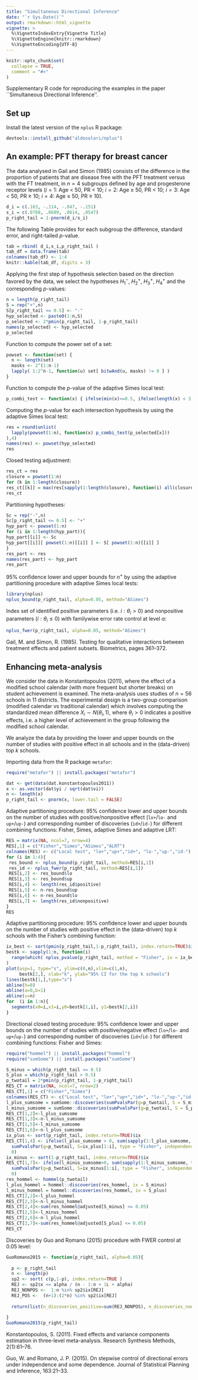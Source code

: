 ```yaml
---
title: "Simultaneous Directional Inference"
date: "`r Sys.Date()`"
output: rmarkdown::html_vignette
vignette: >
  %\VignetteIndexEntry{Vignette Title}
  %\VignetteEngine{knitr::rmarkdown}
  %\VignetteEncoding{UTF-8}
---
```


```r
knitr::opts_chunk$set(
  collapse = TRUE,
  comment = "#>"
)
```


Supplementary R code for reproducing the examples in the paper ``Simultaneous Directional Inference''. 

## Set up

Install the latest version of the `nplus `  R package:

```r
devtools::install_github("aldosolari/nplus")
```

## An example: PFT therapy for breast cancer

The data analysed in Gail and Simon (1985) consists of the
difference in the proportion of patients that are disease free with the PFT treatment versus
with the FT treatment, in $n = 4$ subgroups defined by age and progesterone receptor levels  ($i = 1$: Age < 50, PR
< 10; $i = 2$: Age ≥ 50, PR < 10; $i = 3$: Age < 50, PR ≥ 10; $i = 4$: Age ≥ 50, PR ≥ 10).

```r
d_i = c(.163, -.114, -.047, -.151)
s_i = c(.0788, .0689, .0614, .0547)
p_right_tail = 1-pnorm(d_i/s_i)
```

The following Table provides for each subgroup the difference, standard error, and right-tailed $p$-value.

```r
tab = rbind( d_i,s_i,p_right_tail )
tab_df = data.frame(tab)
colnames(tab_df) <- 1:4
knitr::kable(tab_df, digits = 3)
```

Applying the first step of hypothesis selection based on the direction favored by the data,
we select the hypotheses $H_1^-$, $H_2^+$, $H_3^+$, $H_4^+$ and the corresponding $p$-values:

```r
n = length(p_right_tail)
S = rep("+",n)
S[p_right_tail <= 0.5] <- "-" 
hyp_selected <- paste0(1:n,S)
p_selected <- 2*pmin(p_right_tail, 1-p_right_tail)
names(p_selected) <- hyp_selected
p_selected
```

Function to compute the power set of a set:

```r
powset <- function(set) { 
  n <- length(set)
  masks <- 2^(1:n-1)
  lapply( 1:2^n-1, function(u) set[ bitwAnd(u, masks) != 0 ] )
}
```

Function to compute the $p$-value of the adaptive Simes local test:

```r
p_combi_test <- function(x) { ifelse(min(x)<=0.5, ifelse(length(x) < 3, 1, (sum(x>.5)+1)/(length(x)*0.5) ) * min(sort(x)*length(x)/(1:length(x))),1)  }
```

Computing the $p$-value for each intersection hypothesis by using the adaptive Simes local test:

```r
res = round(unlist(
  lapply(powset(1:n), function(x) p_combi_test(p_selected[x]))
),4)
names(res) <- powset(hyp_selected)
res
```

Closed testing adjustment:
```r
res_ct = res
closure = powset(1:n)
for (k in 1:length(closure))
res_ct[[k]] = max(res[sapply(1:length(closure), function(i) all(closure[[k]] %in% closure[[i]]))]) 
res_ct
```


Partitioning hypotheses:
```r
Sc = rep("-",n)
Sc[p_right_tail <= 0.5] <- "+" 
hyp_part <- powset(1:n)
for (i in 1:length(hyp_part)){
hyp_part[[i]] <- Sc
hyp_part[[i]][ powset(1:n)[[i]] ] <- S[ powset(1:n)[[i]] ]
}
res_part <- res
names(res_part) <- hyp_part
res_part
```



$95\%$ confidence lower and upper bounds for $n^+$ by using the adaptive partitioning procedure with adaptive Simes local tests:
```r
library(nplus)
nplus_bound(p_right_tail, alpha=0.05, method="ASimes")
```
Index set of identified positive parameters (i.e. $i:\theta_i >0$) and nonpositive parameters ($i:\theta_i \leq 0$) with familywise error rate control at level $\alpha$:
```r
nplus_fwer(p_right_tail, alpha=0.05, method="ASimes")
```

Gail, M. and Simon, R. (1985). Testing for qualitative interactions between treatment
effects and patient subsets. Biometrics, pages 361–372.

## Enhancing meta-analysis

We consider the  data in Konstantopoulos (2011), where the  effect of a modified school calendar (with more frequent but shorter breaks) on student achievement is examined. The meta-analysis uses studies of $n=56$ schools in 11 districts.  The experimental design is a two-group comparison (modified calendar vs traditional
calendar) which involves computing the standardized mean difference
$X_i \sim N(\theta_i,1)$, where $\theta_i>0$ indicates a positive effects, i.e. a higher level of achievement in the
group following the modified school calendar.

We analyze the data by providing the lower and upper bounds on the number of studies with positive effect in all schools and in the (data-driven) top $k$ schools.

Importing data from the R package `metafor `:

```r
require("metafor") || install.packages("metafor")
```

```r
dat <- get(data(dat.konstantopoulos2011))
x <- as.vector(dat$yi / sqrt(dat$vi))
n <- length(x)
p_right_tail <- pnorm(x, lower.tail = FALSE)
```

Adaptive partitioning procedure: $95\%$ confidence lower and upper bounds on the number of studies with positive/nonpositive effect (`lo+ `/`lo- `  and `up+ `/`up- `) and corresponding number of discoveries (`id+ `/`id- `) for different combining functions: Fisher, Simes, adaptive Simes and adaptive LRT:

```r
RES = matrix(NA, ncol=7, nrow=4)
RES[,1] = c("Fisher","Simes","ASimes","ALRT")
colnames(RES) <- c("Local test", "lo+","up+","id+", "lo-","up-","id-")
for (i in 1:4){
 res_bound <- nplus_bound(p_right_tail, method=RES[i,1])
 res_id <- nplus_fwer(p_right_tail, method=RES[i,1])
 RES[i,2] <- res_bound$lo
 RES[i,3] <- res_bound$up
 RES[i,4] <- length(res_id$positive)
 RES[i,5] <- n-res_bound$up
 RES[i,6] <- n-res_bound$lo
 RES[i,7] <- length(res_id$nonpositive)
}
RES
```
Adaptive partitioning procedure: $95\%$ confidence lower and upper bounds on the number of studies with positive effect in the (data-driven) top $k$ schools with the Fisher's combining function:

```r
ix_best <- sort(pmin(p_right_tail,1-p_right_tail), index.return=TRUE)$ix
bestk <- sapply(1:n, function(i) 
  range(which( nplus_pvalue(p_right_tail, method = "Fisher", ix = ix_best[1:i]) > 0.05)) -1
)
plot(asp=1, type="s", ylim=c(0,n),xlim=c(1,n),
     bestk[2,], xlab="k", ylab="95% CI for the top k schools")
lines(bestk[1,],type="s")
abline(h=0)
abline(a=0,b=1)
abline(v=n)
for  (i in 1:n){
  segments(x0=i,x1=i,y0=bestk[1,i], y1=bestk[2,i])
}
```



Directional closed testing procedure: $95\%$ confidence lower and upper bounds on the number of studies with positive/negative effect (`lo+ `/`lo- `  and `up+ `/`up- `) and corresponding number of discoveries (`id+ `/`id- `) for different combining functions: Fisher and Simes:

```r
require("hommel") || install.packages("hommel")
require("sumSome") || install.packages("sumSome")
```

```r
S_minus = which(p_right_tail <= 0.5)
S_plus = which(p_right_tail > 0.5)
p_twotail = 2*pmin(p_right_tail, 1-p_right_tail)
RES_CT = matrix(NA, ncol=7, nrow=2)
RES_CT[,1] = c("Fisher","Simes")
colnames(RES_CT) <- c("Local test", "lo+","up+","id+", "lo-","up-","id-")
l_plus_sumsome = sumSome::discoveries(sumPvalsPar(g=p_twotail, S = S_minus, type = "Fisher", independence = TRUE))
l_minus_sumsome = sumSome::discoveries(sumPvalsPar(g=p_twotail, S = S_plus, type = "Fisher", independence = TRUE))
RES_CT[1,2]<-l_plus_sumsome
RES_CT[1,3]<-n-l_minus_sumsome
RES_CT[1,5]<-l_minus_sumsome
RES_CT[1,6]<-n-l_plus_sumsome
ix_plus <- sort(p_right_tail, index.return=TRUE)$ix
RES_CT[1,4] <- ifelse(l_plus_sumsome > 0, sum(sapply(1:l_plus_sumsome, function(i)
  sumPvalsPar(g=p_twotail, S=ix_plus[1:i], type = "Fisher", independence = TRUE)$TD) == 1:l_plus_sumsome),
  0)
ix_minus <- sort(1-p_right_tail, index.return=TRUE)$ix
RES_CT[1,7]<- ifelse(l_minus_sumsome>0, sum(sapply(1:l_minus_sumsome, function(i)
  sumPvalsPar(g=p_twotail, S=ix_minus[1:i], type = "Fisher", independence = TRUE)$TD) == 1:l_minus_sumsome),
  0)
res_hommel <- hommel(p_twotail)
l_plus_hommel = hommel::discoveries(res_hommel, ix = S_minus)
l_minus_hommel = hommel::discoveries(res_hommel, ix = S_plus)
RES_CT[2,2]<-l_plus_hommel
RES_CT[2,3]<-n-l_minus_hommel
RES_CT[2,4]<-sum(res_hommel@adjusted[S_minus] <= 0.05)
RES_CT[2,5]<-l_minus_hommel
RES_CT[2,6]<-n-l_plus_hommel
RES_CT[2,7]<-sum(res_hommel@adjusted[S_plus] <= 0.05)
RES_CT
```

Discoveries by Guo and Romano (2015) procedure with FWER control at 0.05 level:

```r
GuoRomano2015 <- function(p_right_tail, alpha=0.05){
  
  p <- p_right_tail
  n <- length(p)
  sp2 <- sort( c(p,1-p), index.return=TRUE )
  REJ <- sp2$x <= alpha / (n - 1:n + 1L + alpha)
  REJ_NONPOS <-  1:n %in% sp2$ix[REJ]
  REJ_POS <-  (n+1):(2*n) %in% sp2$ix[REJ]
  
  return(list(n_discoveries_positive=sum(REJ_NONPOS), n_discoveries_nonpositive=sum(REJ_POS)))
  
}
GuoRomano2015(p_right_tail)
```

Konstantopoulos, S. (2011). Fixed effects and variance components estimation in three-level
meta-analysis. Research Synthesis Methods, 2(1):61–76.

Guo, W. and Romano, J. P. (2015). On stepwise control of directional errors under independence and some dependence. Journal of Statistical Planning and Inference, 163:21–33.

